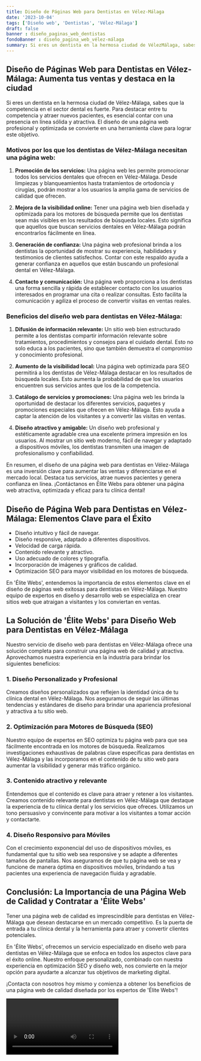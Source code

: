 ```yaml
---
title: Diseño de Páginas Web para Dentistas en Vélez-Málaga
date: '2023-10-04'
tags: ['Diseño web', 'Dentistas', 'Vélez-Málaga']
draft: false
banner : diseño_paginas_web_dentistas
fondoBanner : diseño_pagina_web_vélez-málaga
summary: Si eres un dentista en la hermosa ciudad de VélezMálaga, sabes que la competencia en el sector dental es fuerte. Para destacar entre tu competencia y atraer nuevos pacientes, es esencial contar con una presencia en línea sólida y atractiva. El diseño de una página web profesional y optimizada se convierte en una herramienta clave para lograr este objetivo.
---
```


## Diseño de Páginas Web para Dentistas en Vélez-Málaga: Aumenta tus ventas y destaca en la ciudad

Si eres un dentista en la hermosa ciudad de Vélez-Málaga, sabes que la competencia en el sector dental es fuerte. Para destacar entre tu competencia y atraer nuevos pacientes, es esencial contar con una presencia en línea sólida y atractiva. El diseño de una página web profesional y optimizada se convierte en una herramienta clave para lograr este objetivo.

### **Motivos por los que los dentistas de Vélez-Málaga necesitan una página web:**

1. **Promoción de los servicios:** Una página web les permite promocionar todos los servicios dentales que ofrecen en Vélez-Málaga. Desde limpiezas y blanqueamientos hasta tratamientos de ortodoncia y cirugías, podrán mostrar a los usuarios la amplia gama de servicios de calidad que ofrecen.

2. **Mejora de la visibilidad online:** Tener una página web bien diseñada y optimizada para los motores de búsqueda permite que los dentistas sean más visibles en los resultados de búsqueda locales. Esto significa que aquellos que buscan servicios dentales en Vélez-Málaga podrán encontrarlos fácilmente en línea.

3. **Generación de confianza:** Una página web profesional brinda a los dentistas la oportunidad de mostrar su experiencia, habilidades y testimonios de clientes satisfechos. Contar con este respaldo ayuda a generar confianza en aquellos que están buscando un profesional dental en Vélez-Málaga.

4. **Contacto y comunicación:** Una página web proporciona a los dentistas una forma sencilla y rápida de establecer contacto con los usuarios interesados ​​en programar una cita o realizar consultas. Esto facilita la comunicación y agiliza el proceso de convertir visitas en ventas reales.

### **Beneficios del diseño web para dentistas en Vélez-Málaga:**

1. **Difusión de información relevante:** Un sitio web bien estructurado permite a los dentistas compartir información relevante sobre tratamientos, procedimientos y consejos para el cuidado dental. Esto no solo educa a los pacientes, sino que también demuestra el compromiso y conocimiento profesional.

2. **Aumento de la visibilidad local:** Una página web optimizada para SEO permitirá a los dentistas de Vélez-Málaga destacar en los resultados de búsqueda locales. Esto aumenta la probabilidad de que los usuarios encuentren sus servicios antes que los de la competencia.

3. **Catálogo de servicios y promociones:** Una página web les brinda la oportunidad de destacar los diferentes servicios, paquetes y promociones especiales que ofrecen en Vélez-Málaga. Esto ayuda a captar la atención de los visitantes y a convertir las visitas en ventas.

4. **Diseño atractivo y amigable:** Un diseño web profesional y estéticamente agradable crea una excelente primera impresión en los usuarios. Al mostrar un sitio web moderno, fácil de navegar y adaptado a dispositivos móviles, los dentistas transmiten una imagen de profesionalismo y confiabilidad.

En resumen, el diseño de una página web para dentistas en Vélez-Málaga es una inversión clave para aumentar las ventas y diferenciarse en el mercado local. Destaca tus servicios, atrae nuevos pacientes y genera confianza en línea. ¡Contáctanos en Élite Webs para obtener una página web atractiva, optimizada y eficaz para tu clínica dental!

<GifSeo />

<Cta />

## Diseño de Página Web para Dentistas en Vélez-Málaga: Elementos Clave para el Éxito

- Diseño intuitivo y fácil de navegar.
- Diseño responsive, adaptado a diferentes dispositivos.
- Velocidad de carga rápida.
- Contenido relevante y atractivo.
- Uso adecuado de colores y tipografía.
- Incorporación de imágenes y gráficos de calidad.
- Optimización SEO para mayor visibilidad en los motores de búsqueda.

En 'Élite Webs', entendemos la importancia de estos elementos clave en el diseño de páginas web exitosas para dentistas en Vélez-Málaga. Nuestro equipo de expertos en diseño y desarrollo web se especializa en crear sitios web que atraigan a visitantes y los conviertan en ventas.

## La Solución de 'Élite Webs' para Diseño Web para Dentistas en Vélez-Málaga

Nuestro servicio de diseño web para dentistas en Vélez-Málaga ofrece una solución completa para construir una página web de calidad y atractiva. Aprovechamos nuestra experiencia en la industria para brindar los siguientes beneficios:

### 1. Diseño Personalizado y Profesional
Creamos diseños personalizados que reflejen la identidad única de tu clínica dental en Vélez-Málaga. Nos aseguramos de seguir las últimas tendencias y estándares de diseño para brindar una apariencia profesional y atractiva a tu sitio web.

### 2. Optimización para Motores de Búsqueda (SEO)
Nuestro equipo de expertos en SEO optimiza tu página web para que sea fácilmente encontrada en los motores de búsqueda. Realizamos investigaciones exhaustivas de palabras clave específicas para dentistas en Vélez-Málaga y las incorporamos en el contenido de tu sitio web para aumentar la visibilidad y generar más tráfico orgánico.

### 3. Contenido atractivo y relevante
Entendemos que el contenido es clave para atraer y retener a los visitantes. Creamos contenido relevante para dentistas en Vélez-Málaga que destaque la experiencia de tu clínica dental y los servicios que ofreces. Utilizamos un tono persuasivo y convincente para motivar a los visitantes a tomar acción y contactarte.

### 4. Diseño Responsivo para Móviles
Con el crecimiento exponencial del uso de dispositivos móviles, es fundamental que tu sitio web sea responsive y se adapte a diferentes tamaños de pantallas. Nos aseguramos de que tu página web se vea y funcione de manera óptima en dispositivos móviles, brindando a tus pacientes una experiencia de navegación fluida y agradable.

## Conclusión: La Importancia de una Página Web de Calidad y Contratar a 'Élite Webs'
Tener una página web de calidad es imprescindible para dentistas en Vélez-Málaga que desean destacarse en un mercado competitivo. Es la puerta de entrada a tu clínica dental y la herramienta para atraer y convertir clientes potenciales.

En 'Élite Webs', ofrecemos un servicio especializado en diseño web para dentistas en Vélez-Málaga que se enfoca en todos los aspectos clave para el éxito online. Nuestro enfoque personalizado, combinado con nuestra experiencia en optimización SEO y diseño web, nos convierte en la mejor opción para ayudarte a alcanzar tus objetivos de marketing digital.

¡Contacta con nosotros hoy mismo y comienza a obtener los beneficios de una página web de calidad diseñada por los expertos de 'Élite Webs'!

<Video />

<CtaBot job='Dentistas' city='Vélez-Málaga'/>

<Gmaps query='Vélez-Málaga+españa+maps' />